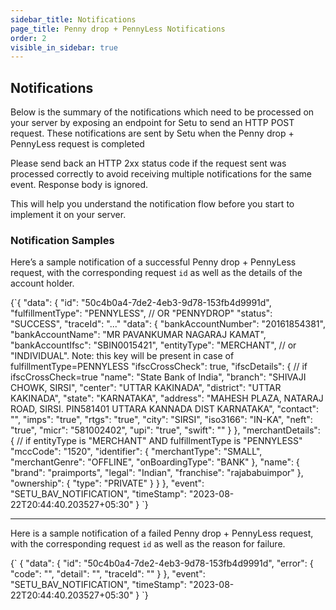```yaml
---
sidebar_title: Notifications
page_title: Penny drop + PennyLess Notifications
order: 2
visible_in_sidebar: true
---
```


## Notifications

Below is the summary of the notifications which need to be processed on your server by exposing an endpoint for Setu to send an HTTP POST request. These notifications are sent by Setu when the Penny drop + PennyLess request is completed

<Callout type="tip">
    Please send back an HTTP 2xx status code if the request sent was processed
    correctly to avoid receiving multiple notifications for the same event.
    Response body is ignored.
</Callout>
<br />

This will help you understand the notification flow before you start to implement it on your server.

### Notification Samples

Here’s a sample notification of a successful Penny drop + PennyLess request, with the corresponding request `id` as well as the details of the account holder.

<CodeBlockWithCopy language="json">
    {`{
  "data": {
      "id": "50c4b0a4-7de2-4eb3-9d78-153fb4d9991d",
      "fulfillmentType": "PENNYLESS", // OR "PENNYDROP"
      "status": "SUCCESS",
      "traceId": "..."
      "data": {
        "bankAccountNumber": "20161854381",
        "bankAccountName": "MR PAVANKUMAR NAGARAJ KAMAT",
        "bankAccountIfsc": "SBIN0015421",
        "entityType": "MERCHANT", // or "INDIVIDUAL". Note: this key will be present in case of fulfillmentType=PENNYLESS
        "ifscCrossCheck": true,
        "ifscDetails": { // if ifscCrossCheck=true
          "name": "State Bank of India",
          "branch": "SHIVAJI CHOWK, SIRSI",
          "center": "UTTAR KAKINADA",
          "district": "UTTAR KAKINADA",
          "state": "KARNATAKA",
          "address": "MAHESH PLAZA, NATARAJ ROAD, SIRSI. PIN581401 UTTARA KANNADA DIST KARNATAKA",
          "contact": "",
          "imps": "true",
          "rtgs": "true",
          "city": "SIRSI",
          "iso3166": "IN-KA",
          "neft": "true",
          "micr": "581002402",
          "upi": "true",
          "swift": ""
        }
      },
      "merchantDetails": { // if entityType is "MERCHANT" AND fulfillmentType is "PENNYLESS"
        "mccCode": "1520",
        "identifier": {
          "merchantType": "SMALL",
          "merchantGenre": "OFFLINE",
          "onBoardingType": "BANK"
        },
        "name": {
          "brand": "praimports",
          "legal": "Indian",
          "franchise": "rajababuimpor"
        },
        "ownership": {
          "type": "PRIVATE"
        }
    }
  },
  "event": "SETU_BAV_NOTIFICATION",
  "timeStamp": "2023-08-22T20:44:40.203527+05:30"
}
`}
</CodeBlockWithCopy>

<hr class="tertiary" />

Here is a sample notification of a failed Penny drop + PennyLess request, with the corresponding request `id` as well as the reason for failure.

<CodeBlockWithCopy language="json">
    {`
  {
  "data": {
     "id": "50c4b0a4-7de2-4eb3-9d78-153fb4d9991d",
      "error": {
          "code": "<SETU_BAV_CODE>",
          "detail": "<SETU_BAV_CODE_DESCRIPTION>",
          "traceId": ""
      }
  },
  "event": "SETU_BAV_NOTIFICATION",
  "timeStamp": "2023-08-22T20:44:40.203527+05:30"
}
  `}
</CodeBlockWithCopy>

<WasPageHelpful />
